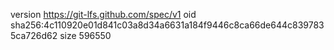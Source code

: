 version https://git-lfs.github.com/spec/v1
oid sha256:4c110920e01d841c03a8d34a6631a184f9446c8ca66de644c8397835ca726d62
size 596550
